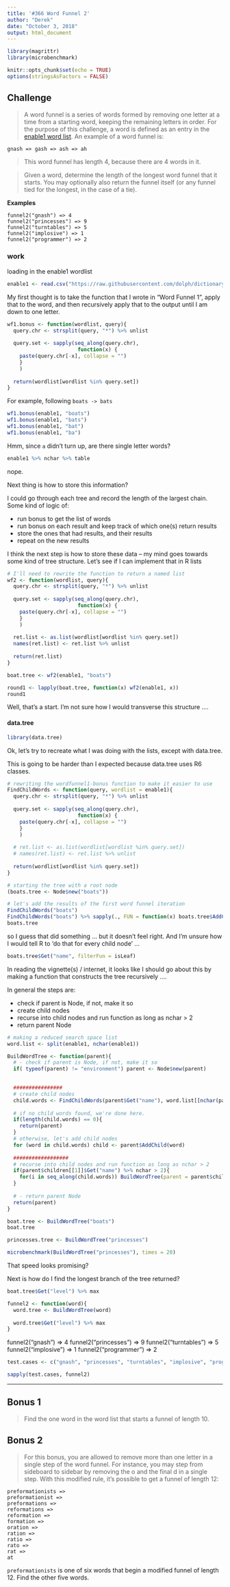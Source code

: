 ```yaml
---
title: '#366 Word Funnel 2'
author: "Derek"
date: "October 3, 2018"
output: html_document
---
```


```r
library(magrittr)
library(microbenchmark)

knitr::opts_chunk$set(echo = TRUE)
options(stringsAsFactors = FALSE)
```

## Challenge


> A word funnel is a series of words formed by removing one letter at a time from a starting word, keeping the remaining letters in order. For the purpose of this challenge, a word is defined as an entry in the [enable1 word list](https://raw.githubusercontent.com/dolph/dictionary/master/enable1.txt). An example of a word funnel is:

```
gnash => gash => ash => ah
```

> This word funnel has length 4, because there are 4 words in it.

> Given a word, determine the length of the longest word funnel that it starts. You may optionally also return the funnel itself (or any funnel tied for the longest, in the case of a tie).

**Examples**

```
funnel2("gnash") => 4
funnel2("princesses") => 9
funnel2("turntables") => 5
funnel2("implosive") => 1
funnel2("programmer") => 2
```

### work

loading in the enable1 wordlist

```r
enable1 <- read.csv("https://raw.githubusercontent.com/dolph/dictionary/master/enable1.txt", header = FALSE)[, 1]
```

My first thought is to take the function that I wrote in "Word Funnel 1", apply that to the word, and then recursively apply that to the output until I am down to one letter.

```r
wf1.bonus <- function(wordlist, query){
  query.chr <- strsplit(query, "*") %>% unlist
  
  query.set <- sapply(seq_along(query.chr), 
                       function(x) {
    paste(query.chr[-x], collapse = "")
    }
    )
  
  return(wordlist[wordlist %in% query.set])
}
```


For example, following `boats -> bats`

```r
wf1.bonus(enable1, "boats")
wf1.bonus(enable1, "bats")
wf1.bonus(enable1, "bat")
wf1.bonus(enable1, "ba")
```

Hmm, since `a` didn't turn up, are there single letter words?

```r
enable1 %>% nchar %>% table
```

nope.

Next thing is how to store this information? 

I could go through each tree and record the length of the largest chain. Some kind of logic of:

- run bonus to get the list of words
- run bonus on each result and keep track of which one(s) return results
- store the ones that had results, and their results
- repeat on the new results

I think the next step is how to store these data -- my mind goes towards some kind of tree structure. Let's see if I can implement that in R lists 

```r
# I'll need to rewrite the function to return a named list
wf2 <- function(wordlist, query){
  query.chr <- strsplit(query, "*") %>% unlist
  
  query.set <- sapply(seq_along(query.chr), 
                       function(x) {
    paste(query.chr[-x], collapse = "")
    }
    )
  
  ret.list <- as.list(wordlist[wordlist %in% query.set])
  names(ret.list) <- ret.list %>% unlist
  
  return(ret.list)
}

boat.tree <- wf2(enable1, "boats")

round1 <- lapply(boat.tree, function(x) wf2(enable1, x))
round1
```


Well, that's a start. I'm not sure how I would transverse this structure .... 

#### data.tree

```r
library(data.tree)
```


Ok, let's try to recreate what I was doing with the lists, except with data.tree.

This is going to be harder than I expected because data.tree uses R6 classes. 

```r
# rewriting the wordfunnel1-bonus function to make it easier to use
FindChildWords <- function(query, wordlist = enable1){
  query.chr <- strsplit(query, "*") %>% unlist
  
  query.set <- sapply(seq_along(query.chr), 
                       function(x) {
    paste(query.chr[-x], collapse = "")
    }
    )
  
  # ret.list <- as.list(wordlist[wordlist %in% query.set])
  # names(ret.list) <- ret.list %>% unlist
  
  return(wordlist[wordlist %in% query.set])
}

```



```r
# starting the tree with a root node
(boats.tree <- Node$new("boats"))

# let's add the results of the first word funnel iteration
FindChildWords("boats")
FindChildWords("boats") %>% sapply(., FUN = function(x) boats.tree$AddChild(x)) %>% invisible()
boats.tree

```


so I guess that did something ... but it doesn't feel right. And I'm unsure how I would tell R to 'do that for every child node' ...

```r
boats.tree$Get("name", filterFun = isLeaf)
```


In reading the vignette(s) / internet, it looks like I should go about this by making a function that constructs the tree recursively ....

In general the steps are:

- check if parent is Node, if not, make it so
- create child nodes
- recurse into child nodes and run function as long as nchar > 2
- return parent Node

```r
# making a reduced search space list
word.list <- split(enable1, nchar(enable1))
```


```r
BuildWordTree <- function(parent){
  # - check if parent is Node, if not, make it so
  if( typeof(parent) != "environment") parent <- Node$new(parent)

  
  ################
  # create child nodes
  child.words <- FindChildWords(parent$Get("name"), word.list[[nchar(parent$Get("name")) - 2]])
  
  # if no child words found, we're done here.
  if(length(child.words) == 0){
    return(parent)
  }
  # otherwise, let's add child nodes
  for (word in child.words) child <- parent$AddChild(word)
  
  ##################
  # recurse into child nodes and run function as long as nchar > 2
  if(parent$children[[1]]$Get("name") %>% nchar > 2){
    for(i in seq_along(child.words)) BuildWordTree(parent = parent$children[[i]])
  }
  
  # - return parent Node
  return(parent)
}
```

```r
boat.tree <- BuildWordTree("boats")
boat.tree

princesses.tree <- BuildWordTree("princesses")

microbenchmark(BuildWordTree("princesses"), times = 20)
```

That speed looks promising? 

Next is how do I find the longest branch of the tree returned? 

```r
boat.tree$Get("level") %>% max
```


```r
funnel2 <- function(word){
  word.tree <- BuildWordTree(word)
  
  word.tree$Get("level") %>% max
}
```

funnel2("gnash") => 4
funnel2("princesses") => 9
funnel2("turntables") => 5
funnel2("implosive") => 1
funnel2("programmer") => 2

```r
test.cases <- c("gnash", "princesses", "turntables", "implosive", "programmer")
```

```r
sapply(test.cases, funnel2)
```




-------------------------------------


## Bonus 1

> Find the one word in the word list that starts a funnel of length 10.

## Bonus 2

> For this bonus, you are allowed to remove more than one letter in a single step of the word funnel. For instance, you may step from sideboard to sidebar by removing the o and the final d in a single step. With this modified rule, it's possible to get a funnel of length 12:

```
preformationists =>
preformationist =>
preformations =>
reformations =>
reformation =>
formation =>
oration =>
ration =>
ratio =>
rato =>
rat =>
at
```

`preformationists` is one of six words that begin a modified funnel of length 12. Find the other five words.



